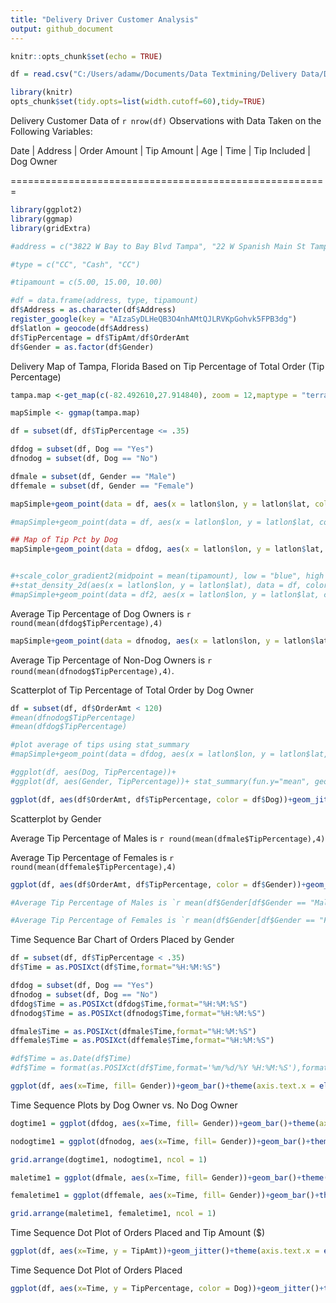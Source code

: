 ---
title: "Delivery Driver Customer Analysis"
output: github_document
---

```{r setup, include=FALSE}
knitr::opts_chunk$set(echo = TRUE)
```

```{r, echo = FALSE}
df = read.csv("C:/Users/adamw/Documents/Data Textmining/Delivery Data/Delivery Data - Sheet1 (1).csv")

library(knitr)
opts_chunk$set(tidy.opts=list(width.cutoff=60),tidy=TRUE)
```

Delivery Customer Data of `r nrow(df)` Observations with Data Taken on the Following Variables: 

Date | Address | Order Amount | Tip Amount | Age | Time | Tip Included | Dog Owner 

=======================================================


```{r,message = FALSE, comment = NA, warning = FALSE, echo = FALSE}
library(ggplot2)
library(ggmap)
library(gridExtra)

#address = c("3822 W Bay to Bay Blvd Tampa", "22 W Spanish Main St Tampa", "4507 W Dale Ave Tampa")

#type = c("CC", "Cash", "CC")

#tipamount = c(5.00, 15.00, 10.00)

#df = data.frame(address, type, tipamount)
df$Address = as.character(df$Address)
register_google(key = "AIzaSyDLHeQB3O4nhAMtQJLRVKpGohvk5FPB3dg")
df$latlon = geocode(df$Address)
df$TipPercentage = df$TipAmt/df$OrderAmt
df$Gender = as.factor(df$Gender)
```

Delivery Map of Tampa, Florida Based on Tip Percentage of Total Order (Tip Percentage)

```{r, message = FALSE, comment = NA, warning = FALSE, echo = FALSE}
tampa.map <-get_map(c(-82.492610,27.914840), zoom = 12,maptype = "terrain")

mapSimple <- ggmap(tampa.map)

df = subset(df, df$TipPercentage <= .35)

dfdog = subset(df, Dog == "Yes")
dfnodog = subset(df, Dog == "No")

dfmale = subset(df, Gender == "Male")
dffemale = subset(df, Gender == "Female")

mapSimple+geom_point(data = df, aes(x = latlon$lon, y = latlon$lat, color = TipPercentage), size = 3, alpha = 6/10)+scale_color_gradient(low="blue", high="red")+ggtitle("Delivery Map - Tampa, Florida")
```


```{r, message = FALSE, comment = NA, warning = FALSE, echo = FALSE}
#mapSimple+geom_point(data = df, aes(x = latlon$lon, y = latlon$lat, color = TipPercentage,alpha=0.80), size = 6)+scale_color_gradient(low="blue", high="red")

## Map of Tip Pct by Dog
mapSimple+geom_point(data = dfdog, aes(x = latlon$lon, y = latlon$lat, color = TipPercentage,), size = 3, alpha = 6/10)+scale_color_gradient(low="blue", high="red",  limits=c(0,.35))+ggtitle("Tampa Delivery Map (Dog Owners)")


#+scale_color_gradient2(midpoint = mean(tipamount), low = "blue", high = "red")
#+stat_density_2d(aes(x = latlon$lon, y = latlon$lat), data = df, color = "blue")
#mapSimple+geom_point(data = df2, aes(x = latlon$lon, y = latlon$lat, color = TipPercentage), size = 6)+scale_color_gradient(low="blue", high="red")
```

Average Tip Percentage of Dog Owners is `r round(mean(dfdog$TipPercentage),4)`

```{r, message = FALSE, comment = NA, warning = FALSE, echo = FALSE}
mapSimple+geom_point(data = dfnodog, aes(x = latlon$lon, y = latlon$lat, color = TipPercentage), size = 3, alpha = 6/10)+scale_color_gradient(low="blue", high="red",  limits=c(0,.35))+ggtitle("Tampa Delivery Map (Non-Dog Owners)")
```
Average Tip Percentage of Non-Dog Owners is `r round(mean(dfnodog$TipPercentage),4)`.

\newpage
Scatterplot of Tip Percentage of Total Order by Dog Owner

```{r, message = FALSE, comment = NA, warning = FALSE, fig.height = 6, fig.width = 10, echo = FALSE}
df = subset(df, df$OrderAmt < 120)
#mean(dfnodog$TipPercentage)
#mean(dfdog$TipPercentage)

#plot average of tips using stat_summary
#mapSimple+geom_point(data = dfdog, aes(x = latlon$lon, y = latlon$lat, color = TipPercentage, shape = Dog), size = 6)+scale_color_gradient(low="blue", high="red", limits=c(0,.6))

#ggplot(df, aes(Dog, TipPercentage))+ 
#ggplot(df, aes(Gender, TipPercentage))+ stat_summary(fun.y="mean", geom="bar", color = "blue", fill = "dark blue")

ggplot(df, aes(df$OrderAmt, df$TipPercentage, color = df$Dog))+geom_jitter()+ xlab("Order Amount")+ylab("Tip Percentage")+labs(color = "Dog Owner")+ggtitle("Percentage of Tip Based on Total Order")

```

Scatterplot by Gender

Average Tip Percentage of Males is `r round(mean(dfmale$TipPercentage),4)`

Average Tip Percentage of Females is `r round(mean(dffemale$TipPercentage),4)`


```{r, message = FALSE, comment = NA, warning = FALSE,  fig.height = 6, fig.width = 10, echo = FALSE}
ggplot(df, aes(df$OrderAmt, df$TipPercentage, color = df$Gender))+geom_jitter()+ xlab("Order Amount")+ylab("Tip Percentage")+labs(color = "Gender")+ggtitle("Percentage of Tip Based on Total Order")

#Average Tip Percentage of Males is `r mean(df$Gender[df$Gender == "Male"])`

#Average Tip Percentage of Females is `r mean(df$Gender[df$Gender == "Female"])`
```

\newpage
Time Sequence Bar Chart of Orders Placed by Gender

```{r, message = FALSE, comment = NA, warning = FALSE,  fig.height = 6, fig.width = 10, echo = FALSE}

df = subset(df, df$TipPercentage < .35)
df$Time = as.POSIXct(df$Time,format="%H:%M:%S")

dfdog = subset(df, Dog == "Yes")
dfnodog = subset(df, Dog == "No")
dfdog$Time = as.POSIXct(dfdog$Time,format="%H:%M:%S")
dfnodog$Time = as.POSIXct(dfnodog$Time,format="%H:%M:%S")

dfmale$Time = as.POSIXct(dfmale$Time,format="%H:%M:%S")
dffemale$Time = as.POSIXct(dffemale$Time,format="%H:%M:%S")

#df$Time = as.Date(df$Time)
#df$Time = format(as.POSIXct(df$Time,format='%m/%d/%Y %H:%M:%S'),format='%H:%M')

ggplot(df, aes(x=Time, fill= Gender))+geom_bar()+theme(axis.text.x = element_text(size = 12,angle = 80))+scale_x_datetime(date_breaks = "30 min", date_labels = "%H:%M")+ylab("Number of Orders")+ggtitle("Number of Orders Based on Time of Day")+xlab("Time (PM)")

```

Time Sequence Plots by Dog Owner vs. No Dog Owner

```{r, message = FALSE, comment = NA, warning = FALSE,  fig.height = 6, fig.width = 10, echo = FALSE}
dogtime1 = ggplot(dfdog, aes(x=Time, fill= Gender))+geom_bar()+theme(axis.text.x = element_text(size = 12,angle = 80))+scale_x_datetime(date_breaks = "30 min", date_labels = "%H:%M")+ylab("Number of Orders")+ggtitle("Dog Owner")+xlab("Time (PM)")

nodogtime1 = ggplot(dfnodog, aes(x=Time, fill= Gender))+geom_bar()+theme(axis.text.x = element_text(size = 12,angle = 80))+scale_x_datetime(date_breaks = "30 min", date_labels = "%H:%M")+ylab("Number of Orders")+ggtitle("Non-Dog Owner")+xlab("Time (PM)")

grid.arrange(dogtime1, nodogtime1, ncol = 1)
```

```{r,message = FALSE, comment = NA, warning = FALSE,  fig.height = 6, fig.width = 10, echo = FALSE}
maletime1 = ggplot(dfmale, aes(x=Time, fill= Gender))+geom_bar()+theme(axis.text.x = element_text(size = 12,angle = 80))+scale_x_datetime(date_breaks = "30 min", date_labels = "%H:%M")+ylab("Number of Orders")+ggtitle("Male Order Times")+xlab("Time (PM)")

femaletime1 = ggplot(dffemale, aes(x=Time, fill= Gender))+geom_bar()+theme(axis.text.x = element_text(size = 12,angle = 80))+scale_x_datetime(date_breaks = "30 min", date_labels = "%H:%M")+ylab("Number of Orders")+ggtitle("Female Order Times")+xlab("Time (PM)")

grid.arrange(maletime1, femaletime1, ncol = 1)
```

\newpage
Time Sequence Dot Plot of Orders Placed and Tip Amount ($)

```{r, message = FALSE, comment = NA, warning = FALSE,  fig.height = 6, fig.width = 10, echo = FALSE}
ggplot(df, aes(x=Time, y = TipAmt))+geom_jitter()+theme(axis.text.x = element_text(size = 12,angle = 80))+scale_x_datetime(date_breaks = "30 min", date_labels = "%H:%M")+ggtitle("Number of Orders Based on Time of Day")
```


Time Sequence Dot Plot of Orders Placed

```{r, message = FALSE, comment = NA, warning = FALSE,  fig.height = 6, fig.width = 10, echo = FALSE}
ggplot(df, aes(x=Time, y = TipPercentage, color = Dog))+geom_jitter()+theme(axis.text.x = element_text(size = 12,angle = 80))+scale_x_datetime(date_breaks = "30 min", date_labels = "%H:%M")+ggtitle("Tip Percentage Based on Time of Day")
```

